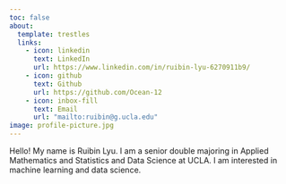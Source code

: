 ```yaml
---
toc: false
about:
  template: trestles
  links:
    - icon: linkedin
      text: LinkedIn
      url: https://www.linkedin.com/in/ruibin-lyu-6270911b9/
    - icon: github
      text: Github
      url: https://github.com/Ocean-12
    - icon: inbox-fill
      text: Email
      url: "mailto:ruibin@g.ucla.edu"
image: profile-picture.jpg
---
```


Hello! My name is Ruibin Lyu. I am a senior double majoring in Applied Mathematics and Statistics and Data Science at UCLA. I am interested in machine learning and data science.